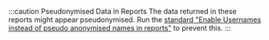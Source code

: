 :::caution Pseudonymised Data in Reports
The data returned in these reports might appear pseudonymised. Run the [standard "Enable Usernames instead of pseudo anonymised names in reports"](../../tenantadministration/standards/) to prevent this.
:::
